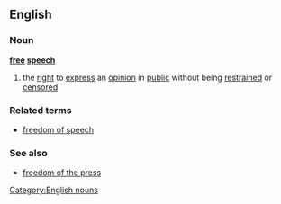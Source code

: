 ==English==
===Noun===
'''[[free]] [[speech]]'''
# the [[right]] to [[express]] an [[opinion]] in [[public]] without being [[restrain]]ed or [[censor]]ed
===Related terms===
*[[freedom of speech]]

===See also===
*[[freedom of the press]]

[[Category:English nouns]]